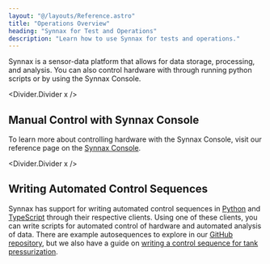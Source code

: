 ```yaml
---
layout: "@/layouts/Reference.astro"
title: "Operations Overview"
heading: "Synnax for Test and Operations"
description: "Learn how to use Synnax for tests and operations."
---
```



Synnax is a sensor-data platform that allows for data storage, processing, and analysis.
You can also control hardware with through running python scripts or by using the Synnax
Console.

<Divider.Divider x />

## Manual Control with Synnax Console

To learn more about controlling hardware with the Synnax Console, visit our reference
page on the [Synnax Console](/reference/console/get-started).

<Divider.Divider x />

## Writing Automated Control Sequences

Synnax has support for writing automated control sequences in
[Python](/reference/python-client/get-started) and
[TypeScript](/reference/typescript-client/get-started) through their respective clients.
Using one of these clients, you can write scripts for automated control of hardware and
automated analysis of data. There are example autosequences to explore in our
[GitHub repository](https://github.com/synnaxlabs/synnax/tree/main/client/py/examples/control),
but we also have a guide on
[writing a control sequence for tank pressurization](/guides/operations/automated-control).
